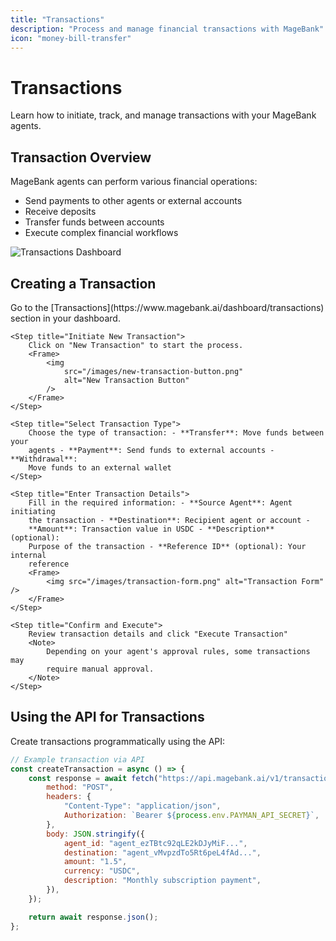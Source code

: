 ```yaml
---
title: "Transactions"
description: "Process and manage financial transactions with MageBank"
icon: "money-bill-transfer"
---
```


# Transactions

Learn how to initiate, track, and manage transactions with your MageBank agents.

## Transaction Overview

MageBank agents can perform various financial operations:

-   Send payments to other agents or external accounts
-   Receive deposits
-   Transfer funds between accounts
-   Execute complex financial workflows

<Frame>
    <img src="/images/transactions-overview.png" alt="Transactions Dashboard" />
</Frame>

## Creating a Transaction

<Steps>
    <Step title="Navigate to Transactions">
        Go to the [Transactions](https://www.magebank.ai/dashboard/transactions)
        section in your dashboard.
    </Step>

    <Step title="Initiate New Transaction">
        Click on "New Transaction" to start the process.
        <Frame>
            <img
                src="/images/new-transaction-button.png"
                alt="New Transaction Button"
            />
        </Frame>
    </Step>

    <Step title="Select Transaction Type">
        Choose the type of transaction: - **Transfer**: Move funds between your
        agents - **Payment**: Send funds to external accounts - **Withdrawal**:
        Move funds to an external wallet
    </Step>

    <Step title="Enter Transaction Details">
        Fill in the required information: - **Source Agent**: Agent initiating
        the transaction - **Destination**: Recipient agent or account -
        **Amount**: Transaction value in USDC - **Description** (optional):
        Purpose of the transaction - **Reference ID** (optional): Your internal
        reference
        <Frame>
            <img src="/images/transaction-form.png" alt="Transaction Form" />
        </Frame>
    </Step>

    <Step title="Confirm and Execute">
        Review transaction details and click "Execute Transaction"
        <Note>
            Depending on your agent's approval rules, some transactions may
            require manual approval.
        </Note>
    </Step>
</Steps>

## Using the API for Transactions

Create transactions programmatically using the API:

```javascript
// Example transaction via API
const createTransaction = async () => {
    const response = await fetch("https://api.magebank.ai/v1/transactions", {
        method: "POST",
        headers: {
            "Content-Type": "application/json",
            Authorization: `Bearer ${process.env.PAYMAN_API_SECRET}`,
        },
        body: JSON.stringify({
            agent_id: "agent_ezTBtc92qLE2kDJyMiF...",
            destination: "agent_vMvpzdTo5Rt6peL4fAd...",
            amount: "1.5",
            currency: "USDC",
            description: "Monthly subscription payment",
        }),
    });

    return await response.json();
};
```
